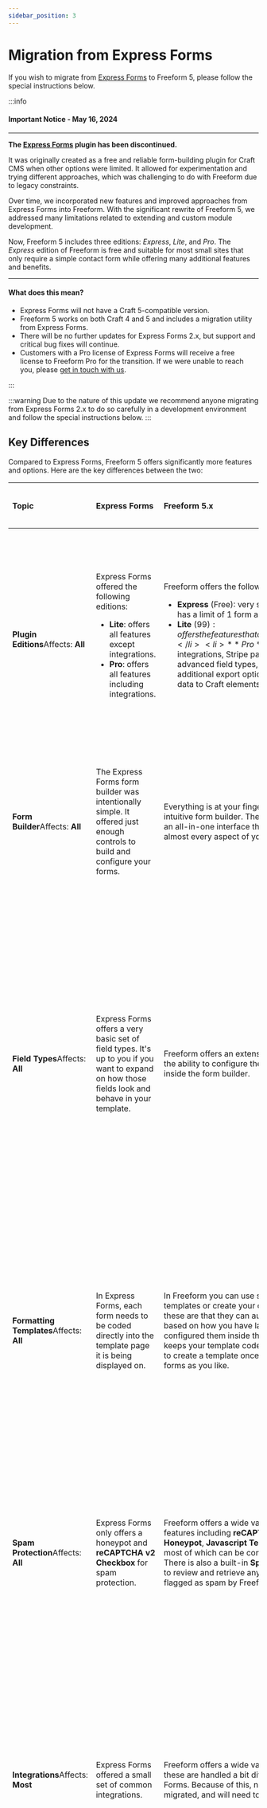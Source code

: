 ```yaml
---
sidebar_position: 3
---
```



# Migration from Express Forms

If you wish to migrate from [Express Forms](https://plugins.craftcms.com/express-forms) to Freeform 5, please follow the special instructions below.

:::info

#### Important Notice - May 16, 2024

<hr />

**The [Express Forms](https://discontinued-docs.solspace.com/express-forms/) plugin has been discontinued.**

It was originally created as a free and reliable form-building plugin for Craft CMS when other options were limited. It allowed for experimentation and trying different approaches, which was challenging to do with Freeform due to legacy constraints.

Over time, we incorporated new features and improved approaches from Express Forms into Freeform. With the significant rewrite of Freeform 5, we addressed many limitations related to extending and custom module development.

Now, Freeform 5 includes three editions: _Express_, _Lite_, and _Pro_. The _Express_ edition of Freeform is free and suitable for most small sites that only require a simple contact form while offering many additional features and benefits.

<hr />

#### What does this mean?

- Express Forms will not have a Craft 5-compatible version.
- Freeform 5 works on both Craft 4 and 5 and includes a migration utility from Express Forms.
- There will be no further updates for Express Forms 2.x, but support and critical bug fixes will continue.
- Customers with a Pro license of Express Forms will receive a free license to Freeform Pro for the transition. If we were unable to reach you, please [get in touch with us](/support/).

:::

:::warning
Due to the nature of this update we recommend anyone migrating from Express Forms 2.x to do so carefully in a development environment and follow the special instructions below.
:::

## Key Differences

Compared to Express Forms, Freeform 5 offers significantly more features and options. Here are the key differences between the two:

| <h4 className="no-margin">Topic</h4>                                                                                                                                      | <h4 className="no-margin yellow">Express Forms</h4>                                                                                                                                 | <h4 className="no-margin green">Freeform 5.x</h4>                                                                                                                                                                                                                                                                                                                                                                                                        | <h4 className="no-margin red">Required Action</h4>                                                                                                                                                                                                                                                                                                                                                                                                                                                    |
| :-------------------------------------------------------------------------------------------------------------------------------------------------------------------- | :------------------------------------------------------------------------------------------------------------------------------------------------------------------------------ | :--------------------------------------------------------------------------------------------------------------------------------------------------------------------------------------------------------------------------------------------------------------------------------------------------------------------------------------------------------------------------------------------------------------------------------------------------- | :------------------------------------------------------------------------------------------------------------------------------------------------------------------------------------------------------------------------------------------------------------------------------------------------------------------------------------------------------------------------------------------------------------------------------------------------------------------------------------------------ |
| **Plugin Editions**<span className="change-affects-text">Affects: **All**</span><div className="change-affects"><div className="change-affects-bar affects-all"></div></div>      | Express Forms offered the following editions: <ul><li>**Lite**: offers all features except integrations.</li><li>**Pro**: offers all features including integrations.</li></ul> | Freeform offers the following editions:<ul><li>**Express** (Free): very similar offerings as _Lite_, but has a limit of 1 form and up to 20 fields.</li><li>**Lite** ($99): offers the features that are necessary for most sites.</li><li>**Pro** ($149): enables integrations, Stripe payments, additional advanced field types, conditional rules logic, additional export options, mapping submission data to Craft elements and more.</li></ul> | To choose the edition that is right for you, check out the [Compare](../intro.mdx#compare) table for a complete breakdown of features for each edition. Please note that a fresh install of Freeform will likely automatically install the free _Express_ edition. You will need to [switch editions](./installing-updating.mdx#changing-editions) to enable _Lite_ or _Pro_.                                                                                                                     |
| **Form Builder**<span className="change-affects-text">Affects: **All**</span><div className="change-affects"><div className="change-affects-bar affects-all"></div></div>         | The Express Forms form builder was intentionally simple. It offered just enough controls to build and configure your forms.                                                     | Everything is at your fingertips in our elegant and intuitive form builder. The Freeform form builder is an all-in-one interface that lets you take control of almost every aspect of your forms.                                                                                                                                                                                                                                                    | Be sure to explore and take advantage of all the new options available in Freeform. Check out the [Form Builder](../forms/builder.mdx) documentation for a tour of the form builder.                                                                                                                                                                                                                                                                                                              |
| **Field Types**<span className="change-affects-text">Affects: **All**</span><div className="change-affects"><div className="change-affects-bar affects-all"></div></div>          | Express Forms offers a very basic set of field types. It's up to you if you want to expand on how those fields look and behave in your template.                                | Freeform offers an extensive set of field types and the ability to configure them more in-depth directly inside the form builder.                                                                                                                                                                                                                                                                                                                    | Your fields will be migrated to the same or similar field type in Freeform. If you wish to change any of those fields, you can simply change the field type of these directly inside the form builder. Specifically, the **Options** field type will be converted to Freeform's **Checkboxes** field type. If it should be a **Dropdown** or **Radios**, you can change it after the migration. Check out the [Fields](../forms/fields.mdx) documentation for a complete list of all field types. |
| **Formatting Templates**<span className="change-affects-text">Affects: **All**</span><div className="change-affects"><div className="change-affects-bar affects-all"></div></div> | In Express Forms, each form needs to be coded directly into the template page it is being displayed on.                                                                         | In Freeform you can use sample formatting templates or create your own. The advantage of these are that they can automatically render forms based on how you have layed out the fields and configured them inside the form builder. This also keeps your template code clean since it allows you to create a template once and reuse it for as many forms as you like.                                                                               | It's possible to manually _hard code_ your forms the way you have been in Express Forms, but we highly encourage you to check out the formatting template feature. Check out the [Formatting Templates](../templates/formatting/index.mdx) documentation for more information.                                                                                                                                                                                                                    |
| **Spam Protection**<span className="change-affects-text">Affects: **All**</span><div className="change-affects"><div className="change-affects-bar affects-all"></div></div>      | Express Forms only offers a honeypot and **reCAPTCHA v2 Checkbox** for spam protection.                                                                                         | Freeform offers a wide variety of spam protection features including **reCAPTCHA**, **hCaptcha**, **Honeypot**, **Javascript Test** and **Blocked Keywords**, most of which can be configured per form as well. There is also a built-in **Spam Folder** that allows you to review and retrieve any submissions that were flagged as spam by Freeform.                                                                                               | All spam protection controls and captchas need to be set up again in Freeform. We encourage you to consider upgrading any spam protection as well, e.g. use _reCAPTCHA v3_ instead of _reCAPTCHA v2 Checkbox_, add blocked keywords, etc. Check out the [Spam Protection](../forms/spam-protection.mdx) documentation for more information.                                                                                                                                                       |
| **Integrations**<span className="change-affects-text">Affects: **Most**</span><div className="change-affects"><div className="change-affects-bar affects-most"></div></div>       | Express Forms offered a small set of common integrations.                                                                                                                       | Freeform offers a wide variety of integrations, and these are handled a bit differently than Express Forms. Because of this, no integrations are migrated, and will need to be recreated.                                                                                                                                                                                                                                                            | The migration from Express Forms will **NOT** import any integrations. They will need to be set up again in Freeform. This includes **CRM**, **Email Marketing**, **Captchas**, etc. Check out the [Integrations](../integrations/index.mdx) documentation for a complete list of all integrations.                                                                                                                                                                                               |
| **Dynamic Recipients**<span className="change-affects-text">Affects: **Some**</span><div className="change-affects"><div className="change-affects-bar affects-some"></div></div> | To allow users to dynamically choose which admin should receive the email notification, a **Dynamic Recipients** feature was offered at the template level.                     | Freeform allows users to select which recipient(s) the form submission should be emailed to using any regular option-based field type that is configured as a **User Select** field inside the form builder. This allows for much greater power and flexibility, and allows values to be stored correctly in the database. There is also the ability to create **Conditional Notifications** inside the form builder as well.                        | The migration from Express Forms will be unable to detect any **Dynamic Recipient** setups due to them being based directly inside the template, so this **will NOT be migrated**. Please take advantage of reconfiguring these in Freeform's **User Select** or **Conditional** notification options in the form builder. Check out the [Email Notifications](../forms/email-notifications.mdx) documentation for more information.                                                              |
| **GraphQL**<span className="change-affects-text">Affects: **Few**</span><div className="change-affects"><div className="change-affects-bar affects-few"></div></div>              | No support for GraphQL.                                                                                                                                                         | Freeform supports querying form layouts and using mutations to create submissions via **GraphQL**.                                                                                                                                                                                                                                                                                                                                                   | Check out the [Headless](../headless/graphql.mdx) documentation for more information.                                                                                                                                                                                                                                                                                                                                                                                                             |

## Feature Comparison

Check out the feature comparison table below to help you determine which edition of Freeform is best for your needs.

| <h3 className="no-margin"></h3>                                                               |                         <h2 className="no-margin">Express Forms</h2>                          |                 <h2 className="edition-express no-margin">FF Express</h2>                 |                                  <h2 className="edition-lite no-margin">FF Lite</h2>                                   |                                             <h2 className="edition-pro no-margin">FF&nbsp;Pro</h2>                                             |
| :---------------------------------------------------------------------------------------- | :---------------------------------------------------------------------------------------: | :-----------------------------------------------------------------------------------: | :----------------------------------------------------------------------------------------------------------------: | :----------------------------------------------------------------------------------------------------------------------------------------: |
| Price                                                                                     |                                   **Free / $49 (Pro)**                                    |                     **<span className="edition-express">Free</span>**                     |                                     **<span className="edition-lite">$99</span>**                                      |                                                 **<span className="edition-pro">$149</span>**                                                  |
| Compatibility<br /><small>_The same 5.x version works on both Craft 5.x and 4.x._</small> |                                         Craft 4.x                                         |           <span className="edition-express">Craft&nbsp;5+, Craft&nbsp;4+</span>           |                           <span className="edition-lite">Craft&nbsp;5+, Craft&nbsp;4+</span>                           |                                     <span className="edition-pro">Craft&nbsp;5+,&nbsp;Craft&nbsp;4+</span>                                     |
| Works on [Craft Cloud](https://craftcms.com/cloud)                                        |                            <span className="compare-none">✕</span>                            |                        <span className="edition-express">✓</span>                         |                                        <span className="edition-lite">✓</span>                                         |                                                     <span className="edition-pro">✓</span>                                                     |
| Popular Framework Examples                                                                |                                             ✓                                             |                        <span className="edition-express">✓</span>                         |                                        <span className="edition-lite">✓</span>                                         |                                                     <span className="edition-pro">✓</span>                                                     |
| Automated Templating                                                                      |                                             ✓                                             |                        <span className="edition-express">✓</span>                         |                                        <span className="edition-lite">✓</span>                                         |                                                     <span className="edition-pro">✓</span>                                                     |
| Intuitive Drag & Drop Form Builder                                                        |                               ✓ <small>(Simplified)</small>                               |                        <span className="edition-express">✓</span>                         |                                        <span className="edition-lite">✓</span>                                         |                                                     <span className="edition-pro">✓</span>                                                     |
| Customize the display of Field types                                                      |                            <span className="compare-none">✕</span>                            |                          <span className="compare-none">✕</span>                          |                                        <span className="compare-none">✕</span>                                         |                                                     <span className="edition-pro">✓</span>                                                     |
| Multi-page Forms                                                                          |                            <span className="compare-none">✕</span>                            |                          <span className="compare-none">✕</span>                          |                                        <span className="edition-lite">✓</span>                                         |                                                     <span className="edition-pro">✓</span>                                                     |
| Save & Continue Form Later                                                                |                            <span className="compare-none">✕</span>                            |                          <span className="compare-none">✕</span>                          |                                        <span className="compare-none">✕</span>                                         |                                                     <span className="edition-pro">✓</span>                                                     |
| Conditional Rules Logic                                                                   |                            <span className="compare-none">✕</span>                            |                          <span className="compare-none">✕</span>                          |                                        <span className="compare-none">✕</span>                                         |                                                     <span className="edition-pro">✓</span>                                                     |
| Built-in AJAX                                                                             |                            <span className="compare-none">✕</span>                            |                        <span className="edition-express">✓</span>                         |                                        <span className="edition-lite">✓</span>                                         |                                                     <span className="edition-pro">✓</span>                                                     |
| Store, View and Edit Submissions                                                          |                                             ✓                                             |                        <span className="edition-express">✓</span>                         |                                        <span className="edition-lite">✓</span>                                         |                                                     <span className="edition-pro">✓</span>                                                     |
| Field Encryption                                                                          |                            <span className="compare-none">✕</span>                            |                          <span className="compare-none">✕</span>                          |                                        <span className="compare-none">✕</span>                                         |                                                     <span className="edition-pro">✓</span>                                                     |
| Edit Submissions on Front End                                                             |                            <span className="compare-none">✕</span>                            |                          <span className="compare-none">✕</span>                          |                                        <span className="compare-none">✕</span>                                         |                                                     <span className="edition-pro">✓</span>                                                     |
| GDPR Compliant                                                                            |                                             ✓                                             |                        <span className="edition-express">✓</span>                         |                                        <span className="edition-lite">✓</span>                                         |                                                     <span className="edition-pro">✓</span>                                                     |
| Site Filtering for Forms and Submissions                                                  |                            <span className="compare-none">✕</span>                            |                          <span className="compare-none">✕</span>                          |                                        <span className="compare-none">✕</span>                                         |                                                     <span className="edition-pro">✓</span>                                                     |
| Automatically Purge Submission Data                                                       |                            <span className="compare-none">✕</span>                            |                          <span className="compare-none">✕</span>                          |                                        <span className="compare-none">✕</span>                                         |                                                     <span className="edition-pro">✓</span>                                                     |
| Automatically Purge Spam Submission Data                                                  |                            <span className="compare-none">✕</span>                            |                          <span className="compare-none">✕</span>                          |                                        <span className="edition-lite">✓</span>                                         |                                                     <span className="edition-pro">✓</span>                                                     |
| Email Notifications                                                                       |               <span>Admin, Email Field, User Select, Template-based</span>                | <span className="edition-express">Admin, Email Field, User-Defined, Template-based</span> |          <span className="edition-lite">Admin, User Select, Email Field, User-Defined, Template-based</span>           |                <span className="edition-pro">Admin, Conditional, User Select, Email Field, User-Defined, Template-based</span>                 |
| Email Alert of Failed Email Notifications                                                 |                            <span className="compare-none">✕</span>                            |                          <span className="compare-none">✕</span>                          |                                        <span className="edition-lite">✓</span>                                         |                                                     <span className="edition-pro">✓</span>                                                     |
| Weekly/Daily Digest Emails                                                                |                            <span className="compare-none">✕</span>                            |                          <span className="compare-none">✕</span>                          |                                        <span className="edition-lite">✓</span>                                         |                                                     <span className="edition-pro">✓</span>                                                     |
| Exporting of Data                                                                         |                                         Basic CSV                                         |            <span className="edition-express">Excel, CSV, XML, JSON, Text</span>              |                       <span className="edition-lite">Excel, CSV, XML, JSON, Text</span>                   |                                        <span className="edition-pro">Excel, CSV, XML, JSON, Text</span>                                        |
| Export Profiles (pre-configured)                                                          |                            <span className="compare-none">✕</span>                            |                          <span className="compare-none">✕</span>                          |                                        <span className="edition-lite">✓</span>                                         |                                                     <span className="edition-pro">✓</span>                                                     |
| Export Email Notifications                                                                |                            <span className="compare-none">✕</span>                            |                          <span className="compare-none">✕</span>                          |                                        <span className="compare-none">✕</span>                                         |                                                     <span className="edition-pro">✓</span>                                                     |
| Attach Forms to Entries                                                                   |                            <span className="compare-none">✕</span>                            |                          <span className="compare-none">✕</span>                          |                                        <span className="edition-lite">✓</span>                                         |                                                     <span className="edition-pro">✓</span>                                                     |
| Attach Submissions to Entries                                                             |                            <span className="compare-none">✕</span>                            |                          <span className="compare-none">✕</span>                          |                                        <span className="edition-lite">✓</span>                                         |                                                     <span className="edition-pro">✓</span>                                                     |
| Number of Forms                                                                           |                                         Unlimited                                         |                        <span className="edition-express">1</span>                         |                                    <span className="edition-lite">Unlimited</span>                                     |                                                 <span className="edition-pro">Unlimited</span>                                                 |
| Number of Fields                                                                          |                                         Unlimited                                         |                     <span className="edition-express">Up to 20</span>                     |                                    <span className="edition-lite">Unlimited</span>                                     |                                                 <span className="edition-pro">Unlimited</span>                                                 |
| Custom Statuses                                                                           |                            <span className="compare-none">✕</span>                            |                        <span className="edition-express">✓</span>                         |                                        <span className="edition-lite">✓</span>                                         |                                                     <span className="edition-pro">✓</span>                                                     |
| Basic Field Types                                                                         | ✓<br /><small>Includes an _Options_ field instead of Dropdown, Checkboxes, Radios</small> |                        <span className="edition-express">✓</span>                         |                                        <span className="edition-lite">✓</span>                                         |                                                     <span className="edition-pro">✓</span>                                                     |
| Premium Field Types                                                                       |                            <span className="compare-none">✕</span>                            |                          <span className="compare-none">✕</span>                          |                                        <span className="compare-none">✕</span>                                         |                                                     <span className="edition-pro">✓</span>                                                     |
| Build Custom Field Types                                                                  |                            <span className="compare-none">✕</span>                            |                        <span className="edition-express">✓</span>                         |                                        <span className="edition-lite">✓</span>                                         |                                                     <span className="edition-pro">✓</span>                                                     |
| Populate Fields with Element Data or Predefined Options                                   |                            <span className="compare-none">✕</span>                            |                          <span className="compare-none">✕</span>                          |                                        <span className="edition-lite">✓</span>                                         |                                                     <span className="edition-pro">✓</span>                                                     |
| Surveys & Polls Reporting                                                                 |                            <span className="compare-none">✕</span>                            |                          <span className="compare-none">✕</span>                          |                                        <span className="compare-none">✕</span>                                         |                                                     <span className="edition-pro">✓</span>                                                     |
| Limited Users (form builder permissions)                                              |                            <span className="compare-none">✕</span>                            |                          <span className="compare-none">✕</span>                          |                                        <span className="compare-none">✕</span>                                         |                                                     <span className="edition-pro">✓</span>                                                     |
| Set Defaults and/or Lock Form Builder Settings                                            |                            <span className="compare-none">✕</span>                            |                        <span className="edition-express">✓</span>                         |                                        <span className="edition-lite">✓</span>                                         |                                                     <span className="edition-pro">✓</span>                                                     |
| Limit Form to 1 Submission per User                                                       |                            <span className="compare-none">✕</span>                            |                          <span className="compare-none">✕</span>                          |                                        <span className="compare-none">✕</span>                                         |                                                     <span className="edition-pro">✓</span>                                                     |
| Limit Number of Submissions per Form                                                      |                            <span className="compare-none">✕</span>                            |                          <span className="compare-none">✕</span>                          |                                        <span className="compare-none">✕</span>                                         |                                                     <span className="edition-pro">✓</span>                                                     |
| Set a Close Date per Form                                                                 |                            <span className="compare-none">✕</span>                            |                          <span className="compare-none">✕</span>                          |                                        <span className="edition-lite">✓</span>                                         |                                                     <span className="edition-pro">✓</span>                                                     |
| Automatically Store Logged In User ID on Submissions                                      |                            <span className="compare-none">✕</span>                            |                        <span className="edition-express">✓</span>                         |                                        <span className="edition-lite">✓</span>                                         |                                                     <span className="edition-pro">✓</span>                                                     |
| Map Submission Data to Craft Elements                                                     |                            <span className="compare-none">✕</span>                            |                          <span className="compare-none">✕</span>                          |                                        <span className="compare-none">✕</span>                                         |                                                     <span className="edition-pro">✓</span>                                                     |
| Edit Other Craft Elements                                                                 |                            <span className="compare-none">✕</span>                            |                          <span className="compare-none">✕</span>                          |                                        <span className="compare-none">✕</span>                                         |                                                     <span className="edition-pro">✓</span>                                                     |
| Relate Submissions to Craft Elements                                                      |                            <span className="compare-none">✕</span>                            |                          <span className="compare-none">✕</span>                          |                                        <span className="compare-none">✕</span>                                         |                                                     <span className="edition-pro">✓</span>                                                     |
| Javascript Test (Spam)                                                                      |                                             ✓                                             |                        <span className="edition-express">✓</span>                         |                                        <span className="edition-lite">✓</span>                                         |                                                     <span className="edition-pro">✓</span>                                                     |
| Javascript Test (Spam)                                                                    |                            <span className="compare-none">✕</span>                            |                          <span className="edition-express">✓</span>                          |                                        <span className="edition-lite">✓</span>                                         |                                                     <span className="edition-pro">✓</span>                                                     |
| Spam Folder                                                                               |                            <span className="compare-none">✕</span>                            |                        <span className="edition-express">✓</span>                         |                                        <span className="edition-lite">✓</span>                                         |                                                     <span className="edition-pro">✓</span>                                                     |
| Spam Blocking                                                                             |                            <span className="compare-none">✕</span>                            |                        <span className="edition-express">✓</span>                         |                                        <span className="edition-lite">✓</span>                                         |                                                     <span className="edition-pro">✓</span>                                                     |
| Captchas                                                                                  |                                reCAPTCHA v2&nbsp;Checkbox only                                 |            <span className="edition-express">reCAPTCHA (all), hCaptcha (all), Turnstile (all)</span>            | <span className="edition-lite">reCAPTCHA (all), hCaptcha (all), Turnstile (all)</span> |             <span className="edition-pro">reCAPTCHA (all), hCaptcha (all), Turnstile (all)</span>              |
| Email Marketing Integrations                                                              |             <span>Mailchimp, Campaign Monitor, Constant Contact (Pro)</span>              |                          <span className="compare-none">✕</span>                          |                                        <span className="compare-none">✕</span>                                         |        <span className="edition-pro">Mailchimp, Campaign Monitor, Constant Contact, ActiveCampaign, Dotdigital, Campaign plugin</span>         |
| CRM Integrations                                                                          |                          <span>Salesforce, HubSpot (Pro)</span>                           |                          <span className="compare-none">✕</span>                          |                                        <span className="compare-none">✕</span>                                         | <span className="edition-pro">Salesforce, Pardot, HubSpot, ActiveCampaign, Pipedrive, Zoho CRM, Keap, Insightly, SharpSpring, Freshdesk</span> |
| Webhooks Integrations                                                                     |                            <span className="compare-none">✕</span>                            |                          <span className="compare-none">✕</span>                          |                                        <span className="compare-none">✕</span>                                         |                                          <span className="edition-pro">Slack, Zapier, generic</span>                                           |
| Other Integrations                                                                        |                            <span className="compare-none">✕</span>                            |                          <span className="compare-none">✕</span>                          |                                        <span className="compare-none">✕</span>                                         |                                               <span className="edition-pro">Google Sheets, Jira Cards</span>                                               |
| POST Forwarding                                                                           |                            <span className="compare-none">✕</span>                            |                          <span className="compare-none">✕</span>                          |                                        <span className="compare-none">✕</span>                                         |                                                     <span className="edition-pro">✓</span>                                                     |
| GraphQL Support                                                                           |                            <span className="compare-none">✕</span>                            |                          <span className="compare-none">✕</span>                          |                                        <span className="edition-lite">✓</span>                                         |                                                     <span className="edition-pro">✓</span>                                                     |
| Stripe Payments                                                                           |                            <span className="compare-none">✕</span>                            |                          <span className="compare-none">✕</span>                          |                                        <span className="compare-none">✕</span>                                         |                                                     <span className="edition-pro">✓</span>                                                     |
| Dashboard Widgets                                                                         |                            <span className="compare-none">✕</span>                            |                          <span className="compare-none">✕</span>                          |                                        <span className="compare-none">✕</span>                                         |                                                     <span className="edition-pro">✓</span>                                                     |
| Important Update Warnings & Notices                                                       |                            <span className="compare-none">✕</span>                            |                        <span className="edition-express">✓</span>                         |                                        <span className="edition-lite">✓</span>                                         |                                                     <span className="edition-pro">✓</span>                                                     |
| Translatable                                                                              |                                             ✓                                             |                        <span className="edition-express">✓</span>                         |                                        <span className="edition-lite">✓</span>                                         |                                                     <span className="edition-pro">✓</span>                                                     |
| Rename Plugin                                                                             |                                          ✓ (Pro)                                          |                          <span className="compare-none">✕</span>                          |                                        <span className="compare-none">✕</span>                                         |                                                     <span className="edition-pro">✓</span>                                                     |

## Running the Migration

:::danger
Be sure to back up your site files and database before proceeding.
:::

<VerticalStepWrapper>
<StepMarkdown>
### Install Freeform 5

[Install Freeform 5](./installing-updating.mdx) while on Craft 4 if you haven't already done so.

:::info
If you plan to upgrade from Craft 4 to Craft 5, we strongly recommend running this migration while still on Craft 4, as there is no Craft 5-compatible version of Express Forms. Freeform 5 is compatible with both Craft 4 and Craft 5.
:::

</StepMarkdown>
<StepMarkdown>
### Go to the Migration utility

1. Go to the **Import / Export** section in the Freeform control panel.
2. In the left column, click on **Migrate from Express Forms**. It will appear as long as Express Forms is currently installed.

</StepMarkdown>
<StepMarkdown>
### Run the Migration utility

1. Go to the **Import / Export** section in the Freeform control panel.
2. In the left column, click on **Migrate from Express Forms**. It will appear as long as Express Forms is currently installed.
3. Select which forms, notification templates and submission sets you'd like to import.
4. Choose the behavior the import should observe if it runs into forms and notification templates with the same name in Freeform.
   - There currently is no duplicate submission detection options at this point.

<Photo
  img={require('@site/static/img/craft/freeform/v5/cp/import-express-forms.png')}
  alt="Express Forms migration utility"
/>

</StepMarkdown>
<StepMarkdown>

### Cleanup

There will almost certainly be some amount of cleanup required for every site.

- Review the [key differences](#key-differences) table above and make any necessary or recommended changes.
- Review and update all Freeform settings, submission data and forms in the form builder.
- Review and update your templates and formatting templates (if you have any custom ones) and ensure that everything works correctly and any necessary updates are made.

</StepMarkdown>
</VerticalStepWrapper>
